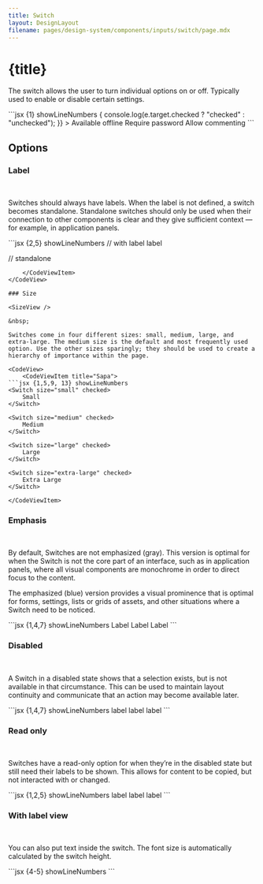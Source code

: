 ```yaml
---
title: Switch
layout: DesignLayout
filename: pages/design-system/components/inputs/switch/page.mdx
---
```



# {title}

The switch allows the user to turn individual options on or off. Typically used to enable or disable certain settings.

<MainView />



<CodeView>
  <CodeViewItem title="Sapa">
```jsx {1} showLineNumbers
 <Switch
    checked
    onClick={(e) => {
    console.log(e.target.checked ? "checked" : "unchecked");
    }}
>
    Available offline
</Switch>
<Switch>Require password </Switch>
<Switch>Allow commenting</Switch>
```
  </CodeViewItem>
</CodeView>



## Options 

### Label

<OptionsView />

&nbsp;

Switches should always have labels. When the label is not defined, a
switch becomes standalone. Standalone switches should only be used
when their connection to other components is clear and they give
sufficient context — for example, in application panels.


<CodeView>
    <CodeViewItem title="Sapa">
```jsx {2,5} showLineNumbers
// with label
<Switch checked>label</Switch>

// standalone
<Switch size="small" checked />
```
    </CodeViewItem>
</CodeView>

### Size

<SizeView />

&nbsp; 

Switches come in four different sizes: small, medium, large, and
extra-large. The medium size is the default and most frequently used
option. Use the other sizes sparingly; they should be used to create a
hierarchy of importance within the page.

<CodeView>
    <CodeViewItem title="Sapa">
```jsx {1,5,9, 13} showLineNumbers
<Switch size="small" checked>
    Small
</Switch>

<Switch size="medium" checked>
    Medium
</Switch>

<Switch size="large" checked>
    Large
</Switch>

<Switch size="extra-large" checked>
    Extra Large
</Switch>
```
    </CodeViewItem>
</CodeView>


### Emphasis

<EmphasisView />


&nbsp;

By default, Switches are not emphasized (gray). This version is
optimal for when the Switch is not the core part of an interface, such
as in application panels, where all visual components are monochrome
in order to direct focus to the content.

The emphasized (blue) version provides a visual prominence that is
optimal for forms, settings, lists or grids of assets, and other
situations where a Switch need to be noticed.

<CodeView>
    <CodeViewItem title="Sapa">
```jsx {1,4,7} showLineNumbers
 <Switch variant="primary" checked>
    Label
</Switch>
<Switch variant="success" checked>
    Label
</Switch>
<Switch variant="danger" checked>
    Label
</Switch>
```
    </CodeViewItem>
</CodeView>



### Disabled

<DisabledView />

&nbsp;

A Switch in a disabled state shows that a selection exists, but is not
available in that circumstance. This can be used to maintain layout
continuity and communicate that an action may become available later.

<CodeView>
    <CodeViewItem title="Sapa">
```jsx {1,4,7} showLineNumbers
<Switch disabled>label</Switch>
<Switch disabled checked>
    label
</Switch>
<Switch disabled indeterminate>
    label
</Switch>
```
    </CodeViewItem>
</CodeView>

### Read only

<ReadOnlyView />

&nbsp;

Switches have a read-only option for when they’re in the disabled
state but still need their labels to be shown. This allows for content
to be copied, but not interacted with or changed.


<CodeView>
    <CodeViewItem title="Sapa">
```jsx {1,2,5} showLineNumbers
<Switch readOnly>label</Switch>
<Switch readOnly checked>
    label
</Switch>
<Switch readOnly indeterminate>
    label
</Switch>
```
    </CodeViewItem>
</CodeView>




### With label view

<WithLabelView />

&nbsp;

You can also put text inside the switch. The font size is
automatically calculated by the switch height.


<CodeView>
    <CodeViewItem title="Sapa">
```jsx {4-5} showLineNumbers
  <Switch
    size="extra-large"
    checked
    withLabel
    labels={["OFF", "ON"]}    
    variant={"primary"}
/>
```
    </CodeViewItem>
</CodeView>


